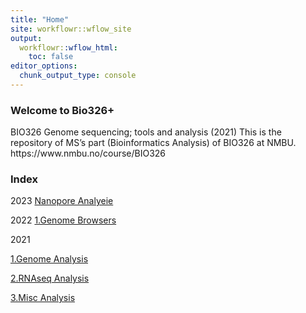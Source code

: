 ```yaml
---
title: "Home"
site: workflowr::wflow_site
output:
  workflowr::wflow_html:
    toc: false
editor_options:
  chunk_output_type: console
---
```



### **Welcome to Bio326+**
BIO326 Genome sequencing; tools and analysis (2021)
This is the repository of MS's part (Bioinformatics Analysis) of BIO326 at NMBU. https://www.nmbu.no/course/BIO326


### **Index**

2023
[Nanopore Analyeie](Bio326_2023.html)




2022
[1.Genome Browsers](genomebrowser_for_lab.html)

2021

[1.Genome Analysis](Bio326.genome.html)

[2.RNAseq Analysis](Bio326.RNAseq.html)

[3.Misc Analysis](Bio326.misc.html)


